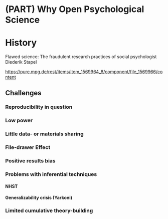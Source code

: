 # (PART) Why Open Psychological Science{-}

# History {#history}

Flawed science:
The fraudulent research practices of social psychologist Diederik Stapel

<https://pure.mpg.de/rest/items/item_1569964_8/component/file_1569966/content>

## Challenges

### Reproducibility in question

### Low power

### Little data- or materials sharing

### File-drawer Effect

### Positive results bias

### Problems with inferential techniques

#### NHST

#### Generalizability crisis (Yarkoni)

### Limited cumulative theory-building



